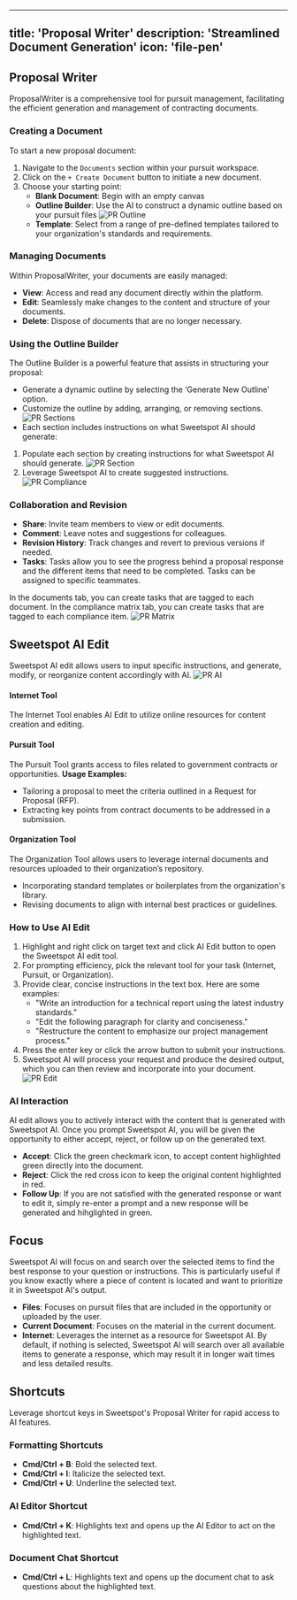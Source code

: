 



---
title: 'Proposal Writer'
description: 'Streamlined Document Generation'
icon: 'file-pen'
---

## Proposal Writer

ProposalWriter is a comprehensive tool for pursuit management, facilitating the efficient generation and management of contracting documents.

### Creating a Document

To start a new proposal document:

1. Navigate to the `Documents` section within your pursuit workspace.
2. Click on the `+ Create Document` button to initiate a new document.
3. Choose your starting point:
   - **Blank Document**: Begin with an empty canvas 
   - **Outline Builder**: Use the AI to construct a dynamic outline based on your pursuit files ![PR Outline](/images/pr-outline.png)
   - **Template**: Select from a range of pre-defined templates tailored to your organization's standards and requirements.

### Managing Documents

Within ProposalWriter, your documents are easily managed:

- **View**: Access and read any document directly within the platform.
- **Edit**: Seamlessly make changes to the content and structure of your documents.
- **Delete**: Dispose of documents that are no longer necessary.

### Using the Outline Builder

The Outline Builder is a powerful feature that assists in structuring your proposal:
- Generate a dynamic outline by selecting the ‘Generate New Outline’ option.
- Customize the outline by adding, arranging, or removing sections. ![PR Sections](/images/pr-sections.png)
- Each section includes instructions on what Sweetspot AI should generate:
1. Populate each section by creating instructions for what Sweetspot AI should generate. ![PR Section](/images/pr-section.png)
2. Leverage Sweetspot AI to create suggested instructions. 
![PR Compliance](/images/pr-compliance.png)



### Collaboration and Revision
- **Share**: Invite team members to view or edit documents.
- **Comment**: Leave notes and suggestions for colleagues.
- **Revision History**: Track changes and revert to previous versions if needed.
- **Tasks**: Tasks allow you to see the progress behind a proposal response and the different items that need to be completed. Tasks can be assigned to specific teammates. 

<Info> In the documents tab, you can create tasks that are tagged to each document.</Info> 
<Info> In the compliance matrix tab, you can create tasks that are tagged to each compliance item.</Info> 
![PR Matrix](/images/pr-matrix.png)


## Sweetspot AI Edit
Sweetspot AI edit allows users to input specific instructions, and generate, modify, or reorganize content accordingly with AI. 
![PR AI](/images/pr-ai.png)

#### Internet Tool
The Internet Tool enables AI Edit to utilize online resources for content creation and editing. 

#### Pursuit Tool
The Pursuit Tool grants access to files related to government contracts or opportunities. 
**Usage Examples:**
- Tailoring a proposal to meet the criteria outlined in a Request for Proposal (RFP).
- Extracting key points from contract documents to be addressed in a submission.

#### Organization Tool
The Organization Tool allows users to leverage internal documents and resources uploaded to their organization’s repository. 
- Incorporating standard templates or boilerplates from the organization's library.
- Revising documents to align with internal best practices or guidelines.

### How to Use AI Edit
1. Highlight and right click on target text and click AI Edit button to open the Sweetspot AI edit tool. 
2. For prompting efficiency, pick the relevant tool for your task (Internet, Pursuit, or Organization).
3. Provide clear, concise instructions in the text box. Here are some examples:
   - "Write an introduction for a technical report using the latest industry standards."
   - "Edit the following paragraph for clarity and conciseness."
   - "Restructure the content to emphasize our project management process."
4. Press the enter key or click the arrow button to submit your instructions.
5. Sweetspot AI will process your request and produce the desired output, which you can then review and incorporate into your document.
![PR Edit](/images/pr-edit.png)

### AI Interaction 
AI edit allows you to actively interact with the content that is generated with Sweetspot AI. Once you prompt Sweetspot AI, you will be given the opportunity to either accept, reject, or follow up on the generated text. 
- **Accept**: Click the green checkmark icon, to accept content highlighted green directly into the document. 
- **Reject**: Click the red cross icon to keep the original content highlighted in red. 
- **Follow Up**: If you are not satisfied with the generated response or want to edit it, simply re-enter a prompt and a new response will be generated and hihglighted in green. 

## Focus 
Sweetspot Al will focus on and search over the selected items to find the best response to your question or instructions. This is particularly useful if you know exactly where a piece of content is located and want to prioritize it in Sweetspot Al's output. 
- **Files**: Focuses on pursuit files that are included in the opportunity or uploaded by the user.
- **Current Document**: Focuses on the material in the current document.
- **Internet**: Leverages the internet as a resource for Sweetspot AI.
<Info> By default, if nothing is selected, Sweetspot Al will search over all available items to generate a response, which may result it in longer wait times and less detailed results. </Info>

## Shortcuts

Leverage shortcut keys in Sweetspot's Proposal Writer for rapid access to AI features.

### Formatting Shortcuts

- **Cmd/Ctrl + B**: Bold the selected text.
- **Cmd/Ctrl + I**: Italicize the selected text.
- **Cmd/Ctrl + U**: Underline the selected text.

### AI Editor Shortcut

- **Cmd/Ctrl + K**: Highlights text and opens up the AI Editor to act on the highlighted text.

### Document Chat Shortcut

- **Cmd/Ctrl + L**: Highlights text and opens up the document chat to ask questions about the highlighted text.

